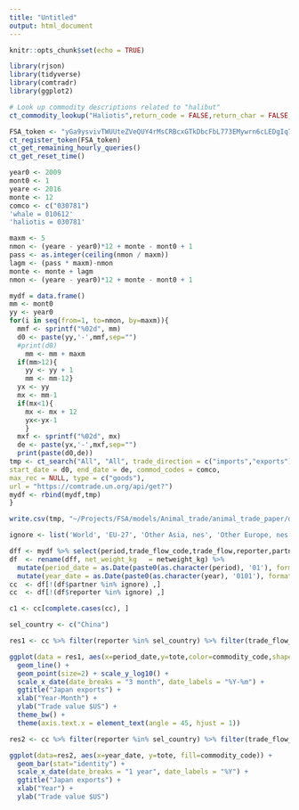 ```yaml
---
title: "Untitled"
output: html_document
---
```


```r
knitr::opts_chunk$set(echo = TRUE)
```

```r
library(rjson)
library(tidyverse)
library(comtradr)
library(ggplot2)
```

```r
# Look up commodity descriptions related to "halibut"
ct_commodity_lookup("Haliotis",return_code = FALSE,return_char = FALSE,verbose = TRUE)
```

```r
FSA_token <- "yGa9ysvivTWUUteZVeQUY4rMsCRBcxGTkDbcFbL773EMywrn6cLEDgIq7Wg3vfwZbYkXyhGsblu0wjZjbiwc2EZC0kh/Zp8SmWsXansq3zNEG17gryZAZaRphkp1Mf95Zkjb3aMX/Rr/uAaiKLJbOOwkmv9X3NoA7TCDAA7Go8Y="
ct_register_token(FSA_token)
ct_get_remaining_hourly_queries()
ct_get_reset_time()
```

```r
year0 <- 2009
mont0 <- 1
yeare <- 2016
monte <- 12
comco <- c("030781")
'whale = 010612'
'haliotis = 030781'
```

```r
maxm <- 5
nmon <- (yeare - year0)*12 + monte - mont0 + 1
pass <- as.integer(ceiling(nmon / maxm))
lagm <- (pass * maxm)-nmon
monte <- monte + lagm
nmon <- (yeare - year0)*12 + monte - mont0 + 1
```

```r
mydf = data.frame()
mm <- mont0
yy <- year0
for(i in seq(from=1, to=nmon, by=maxm)){
  mmf <- sprintf("%02d", mm)
  d0 <- paste(yy,'-',mmf,sep="")
  #print(d0)
    mm <- mm + maxm
  if(mm>12){
    yy <- yy + 1
    mm <- mm-12}
  yx <- yy
  mx <- mm-1
  if(mx<1){
    mx <- mx + 12
    yx<-yx-1
    }
  mxf <- sprintf("%02d", mx)
  de <- paste(yx,'-',mxf,sep="")
  print(paste(d0,de))
tmp <- ct_search("All", "All", trade_direction = c("imports","exports"), freq = c("monthly"),
start_date = d0, end_date = de, commod_codes = comco,
max_rec = NULL, type = c("goods"),
url = "https://comtrade.un.org/api/get?")
mydf <- rbind(mydf,tmp)
}

write.csv(tmp, "~/Projects/FSA/models/Animal_trade/animal_trade_paper/data/world.csv")
```

```r
ignore <- list('World', 'EU-27', 'Other Asia, nes', 'Other Europe, nes', 'Areas, nes')
```

```r
dff <- mydf %>% select(period,trade_flow_code,trade_flow,reporter,partner,netweight_kg,trade_value_usd,year,commodity,commodity_code)
df  <- rename(dff, net_weight_kg   = netweight_kg) %>%
  mutate(period_date = as.Date(paste0(as.character(period), '01'), format='%Y%m%d')) %>%
  mutate(year_date = as.Date(paste0(as.character(year), '0101'), format='%Y%m%d'))
cc  <- df[!(df$partner %in% ignore) ,]
cc  <- df[!(df$reporter %in% ignore) ,]
```

```r
c1 <- cc[complete.cases(cc), ]
```

```r
sel_country <- c("China")
```

```r
res1 <- cc %>% filter(reporter %in% sel_country) %>% filter(trade_flow_code == 2) %>% group_by(period_date,reporter,commodity_code) %>% summarize(tote = sum(trade_value_usd)) %>% ungroup()
```

```r
ggplot(data = res1, aes(x=period_date,y=tote,color=commodity_code,shape=reporter)) +
  geom_line() +
  geom_point(size=2) + scale_y_log10() +
  scale_x_date(date_breaks = "3 month", date_labels = "%Y-%m") +
  ggtitle("Japan exports") +
  xlab("Year-Month") +
  ylab("Trade value $US") +
  theme_bw() +
  theme(axis.text.x = element_text(angle = 45, hjust = 1))
```
```r
res2 <- cc %>% filter(reporter %in% sel_country) %>% filter(trade_flow_code==2) %>% group_by(period_date,reporter,commodity_code,year_date) %>% summarize(tote=sum(trade_value_usd)) %>% ungroup()
```

```r
ggplot(data=res2, aes(x=year_date, y=tote, fill=commodity_code)) +
  geom_bar(stat="identity") +
  scale_x_date(date_breaks = "1 year", date_labels = "%Y") +
  ggtitle("Japan exports") +
  xlab("Year") +
  ylab("Trade value $US")
```

